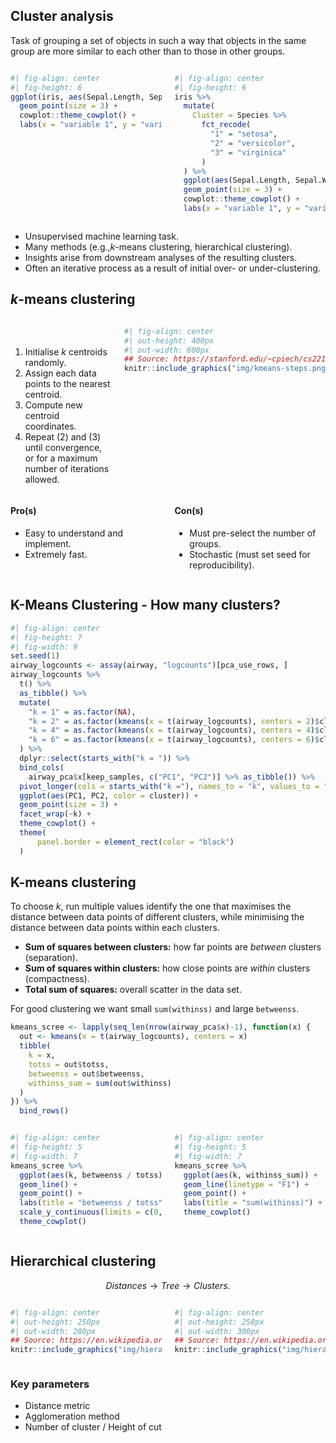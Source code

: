 ## Cluster analysis

Task of grouping a set of objects in such a way that objects in the same group are more similar to each other than to those in other groups.

:::: {.columns}

::: {.column width="50%"}
```r
#| fig-align: center
#| fig-height: 6
ggplot(iris, aes(Sepal.Length, Sepal.Width)) +
  geom_point(size = 3) +
  cowplot::theme_cowplot() +
  labs(x = "variable 1", y = "variable 2")
```
:::

::: {.column width="50%"}
```r
#| fig-align: center
#| fig-height: 6
iris %>% 
  mutate(
    Cluster = Species %>% 
      fct_recode(
        "1" = "setosa",
        "2" = "versicolor",
        "3" = "virginica"
      )
  ) %>% 
  ggplot(aes(Sepal.Length, Sepal.Width, color = Cluster)) +
  geom_point(size = 3) +
  cowplot::theme_cowplot() +
  labs(x = "variable 1", y = "variable 2")
```
:::

::::

- Unsupervised machine learning task.
- Many methods (e.g.,$k$-means clustering, hierarchical clustering).
- Insights arise from downstream analyses of the resulting clusters.
- Often an iterative process as a result of initial over- or under-clustering.

## $k$-means clustering

:::: {.columns}

::: {.column width="33%"}

<br/>

1. Initialise $k$ centroids randomly.
2. Assign each data points to the nearest centroid.
3. Compute new centroid coordinates.
4. Repeat (2) and (3) until convergence, or for a maximum number of iterations allowed.
:::

::: {.column width="66%"}
```r
#| fig-align: center
#| out-height: 400px
#| out-width: 600px
## Source: https://stanford.edu/~cpiech/cs221/handouts/kmeans.html
knitr::include_graphics("img/kmeans-steps.png")
```

:::

::::

:::: {.columns}

::: {.column width="50%"}
#### Pro(s)

- Easy to understand and implement.
- Extremely fast.
:::

::: {.column width="50%"}
#### Con(s)

- Must pre-select the number of groups.
- Stochastic (must set seed for reproducibility).
:::

::::

## K-Means Clustering - How many clusters?

```r
#| fig-align: center
#| fig-height: 7
#| fig-width: 9
set.seed(1)
airway_logcounts <- assay(airway, "logcounts")[pca_use_rows, ]
airway_logcounts %>%
  t() %>% 
  as_tibble() %>% 
  mutate(
    "k = 1" = as.factor(NA),
    "k = 2" = as.factor(kmeans(x = t(airway_logcounts), centers = 2)$cluster),
    "k = 4" = as.factor(kmeans(x = t(airway_logcounts), centers = 4)$cluster),
    "k = 6" = as.factor(kmeans(x = t(airway_logcounts), centers = 6)$cluster)
  ) %>% 
  dplyr::select(starts_with("k = ")) %>% 
  bind_cols(
    airway_pca$x[keep_samples, c("PC1", "PC2")] %>% as_tibble()) %>% 
  pivot_longer(cols = starts_with("k ="), names_to = "k", values_to = "cluster") %>% 
  ggplot(aes(PC1, PC2, color = cluster)) +
  geom_point(size = 3) +
  facet_wrap(~k) +
  theme_cowplot() +
  theme(
      panel.border = element_rect(color = "black")
  )
```

## K-means clustering

To choose $k$, run multiple values identify the one that
maximises the distance between data points of different clusters,
while minimising the distance between data points within each clusters.

- **Sum of squares between clusters:** how far points are _between_ clusters (separation).
- **Sum of squares within clusters:** how close points are _within_ clusters (compactness).
- **Total sum of squares:** overall scatter in the data set.

For good clustering we want small `sum(withinss)` and large `betweenss`.

```r
kmeans_scree <- lapply(seq_len(nrow(airway_pca$x)-1), function(x) {
  out <- kmeans(x = t(airway_logcounts), centers = x)
  tibble(
    k = x,
    totss = out$totss,
    betweenss = out$betweenss,
    withinss_sum = sum(out$withinss)
  )
}) %>% 
  bind_rows()
```

:::: {.columns}

::: {.column width="50%"}
```r
#| fig-align: center
#| fig-height: 5
#| fig-width: 7
kmeans_scree %>% 
  ggplot(aes(k, betweenss / totss)) +
  geom_line() +
  geom_point() +
  labs(title = "betweenss / totss") +
  scale_y_continuous(limits = c(0, 1)) +
  theme_cowplot()
```
:::

::: {.column width="50%"}
```r
#| fig-align: center
#| fig-height: 5
#| fig-width: 7
kmeans_scree %>% 
  ggplot(aes(k, withinss_sum)) +
  geom_line(linetype = "F1") +
  geom_point() +
  labs(title = "sum(withinss)") +
  theme_cowplot()
```
:::

::::

## Hierarchical clustering

$$Distances \rightarrow Tree \rightarrow Clusters.$$

:::: {.columns}

::: {.column width="50%"}
```r
#| fig-align: center
#| out-height: 250px
#| out-width: 280px
## Source: https://en.wikipedia.org/wiki/Hierarchical_clustering
knitr::include_graphics("img/hierarchical-clustering-scatter.png")
```
:::

::: {.column width="50%"}
```r
#| fig-align: center
#| out-height: 250px
#| out-width: 300px
## Source: https://en.wikipedia.org/wiki/Hierarchical_clustering
knitr::include_graphics("img/hierarchical-clustering-dendrogram.png")
```
:::

::::

### Key parameters

- Distance metric
- Agglomeration method
- Number of cluster / Height of cut
